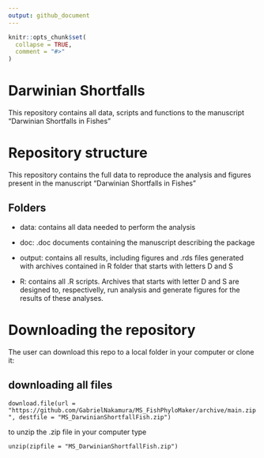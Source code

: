 ```yaml
---
output: github_document
---
```


<!-- README.md is generated from README.Rmd. Please edit that file -->

```r
knitr::opts_chunk$set(
  collapse = TRUE,
  comment = "#>"
)
```

# Darwinian Shortfalls

This repository contains all data, scripts and functions to the manuscript "Darwinian Shortfalls in Fishes"

# Repository structure
This repository contains the full data to reproduce the analysis and figures present in the manuscript "Darwinian Shortfalls in Fishes"

## Folders 

- data: contains all data needed to perform the analysis

- doc: .doc documents containing the manuscript describing the package

- output: contains all results, including figures and .rds files generated with archives contained in R folder that starts with letters D and S

- R: contains all .R scripts. Archives that starts with letter D and S are designed to, respectivelly, run analysis and generate figures for the results of these analyses.

# Downloading the repository

The user can download this repo to a local folder in your computer or clone it:

## downloading all files

`download.file(url = "https://github.com/GabrielNakamura/MS_FishPhyloMaker/archive/main.zip", destfile = "MS_DarwinianShortfallFish.zip")`

to unzip the .zip file in your computer type

`unzip(zipfile = "MS_DarwinianShortfallFish.zip")`


